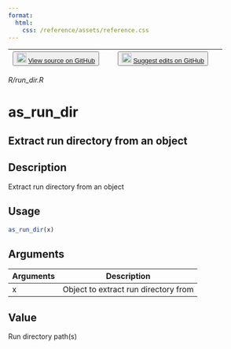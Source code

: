 ```yaml
---
format:
  html:
    css: /reference/assets/reference.css
---
```


| <button class="button"> ![](/reference/assets/GitHub-Mark-32px.png){width="20"} [View source on GitHub](https://github.com/rstudio/tfruns//blob/main/R/run_dir.R) </button> | <button class="button"> ![](/reference/assets/GitHub-Mark-32px.png){width="20"} [Suggest edits on GitHub](https://github.com/rstudio/tfruns//edit/main/R/run_dir.R) </button> |
|:------------------------------:|:--------------------------------------:|

*R/run_dir.R*

# as_run_dir

## Extract run directory from an object

## Description
Extract run directory from an object 


## Usage
```r
as_run_dir(x) 
```

## Arguments
|Arguments|Description|
|---|---|
| x | Object to extract run directory from |



## Value
Run directory path(s) 




